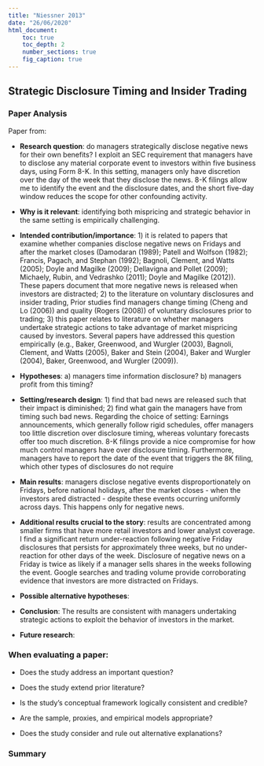 ```yaml
---
title: "Niessner 2013"
date: "26/06/2020"
html_document:
    toc: true
    toc_depth: 2
    number_sections: true
    fig_caption: true
---
```

## Strategic Disclosure Timing and Insider Trading {.tabset}

### Paper Analysis

Paper from:

-   **Research question**: do managers strategically disclose negative news for their own benefits?  I exploit an SEC requirement that managers have to disclose any material corporate event to investors within five business days, using Form 8-K. In this setting, managers only have discretion over the day of the week that they disclose the news. 8-K filings allow me to identify the event and the disclosure dates, and the short five-day window reduces the scope for other confounding activity.

-   **Why is it relevant**: identifying both mispricing and strategic behavior in the same setting is empirically challenging.

-   **Intended contribution/importance**: 1) it is related to papers that
examine whether companies disclose negative news on Fridays and after the market closes (Damodaran (1989); Patell and Wolfson (1982); Francis, Pagach, and Stephan (1992); Bagnoli, Clement, and Watts (2005); Doyle and Magilke (2009); Dellavigna and Pollet (2009); Michaely, Rubin, and Vedrashko (2011); Doyle and Magilke (2012)). These papers document that more negative news is released when investors are distracted; 2) to the literature on voluntary disclosures and insider trading, Prior studies find managers change timing (Cheng and Lo (2006)) and quality (Rogers (2008)) of voluntary disclosures prior to trading; 3) this paper relates to literature on whether managers undertake strategic actions to take advantage of market mispricing caused by investors. Several papers have addressed this question empirically (e.g., Baker, Greenwood, and Wurgler (2003), Bagnoli, Clement, and Watts (2005), Baker and Stein (2004), Baker and Wurgler (2004), Baker, Greenwood, and Wurgler (2009)).

-   **Hypotheses**: a) managers time information disclosure? b) managers profit from this timing?

-   **Setting/research design**: 1) find that bad news are released such that their impact is diminished; 2) find what gain the managers have from timing such bad news. Regarding the choice of setting: Earnings announcements, which generally follow rigid schedules, offer managers too little discretion over disclosure timing, whereas voluntary forecasts offer too much discretion. 8-K filings provide a nice compromise for how much control managers have over disclosure timing. Furthermore, managers have to report the date of the event that triggers the 8K filing, which other types of disclosures do not require

-   **Main results**: managers disclose negative events disproportionately on Fridays, before national holidays, after the market closes - when the investors ared distracted - despite these events occurring uniformly across days. This happens only for negative news. 

-   **Additional results crucial to the story**: results are concentrated among smaller firms that have more retail investors and lower analyst coverage. I find a significant return under-reaction following negative Friday disclosures that persists for approximately three weeks, but no under-reaction for other days of the week. Disclosure of negative news on a Friday is twice as likely if a manager sells shares in the weeks following the event. Google searches and trading volume provide corroborating evidence that investors are more distracted on Fridays. 

- **Possible alternative hypotheses**: 

-   **Conclusion**: The results are consistent with managers undertaking strategic actions to exploit the behavior of investors in the market.

- **Future research**:  

### When evaluating a paper:

- Does the study address an important question?

- Does the study extend prior literature?

- Is the study's conceptual framework logically consistent and credible?

- Are the sample, proxies, and empirical models appropriate?

- Does the study consider and rule out alternative explanations?

### Summary
